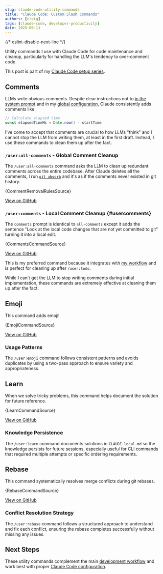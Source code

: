 ```yaml
---
slug: claude-code-utility-commands
title: "Claude Code: Custom Slash Commands"
authors: [craig]
tags: [claude-code, developer-productivity]
date: 2025-06-11
---
```


{/* eslint-disable-next-line */}

Utility commands I use with Claude Code for code maintenance and cleanup, particularly for handling the LLM's tendency to over-comment code.

<!-- truncate -->

This post is part of my [Claude Code setup series](/blog/claude-code-setup).

## Comments

LLMs write obvious comments. Despite clear instructions not to [in the system prompt](https://github.com/langgptai/awesome-claude-prompts/blob/2be4e1085e8c026cd12ad67fdd2ce61c1c42b2d6/README.md?plain=1#L494) and in my [global configuration](/blog/claude-code-configuration#-too-many-comments), Claude consistently adds comments like:

```typescript
// Calculate elapsed time
const elapsedTimeMs = Date.now() - startTime
```

I've come to accept that comments are crucial to how LLMs "think" and I cannot stop the LLM from writing them, at least in the first draft. Instead, I use these commands to clean them up after the fact.

### `/user:all-comments` - Global Comment Cleanup

The `/user:all-comments` command asks the LLM to clean up redundant comments across the entire codebase. After Claude deletes all the comments, I run [`git absorb`](https://github.com/tummychow/git-absorb) and it's as if the comments never existed in git history.

<CodeBlock language="markdown" title=".claude-prompts/shared/comment-removal-rules.md">
  {CommentRemovalRulesSource}
</CodeBlock>

[View on GitHub](https://github.com/motlin/claude-code-prompts/blob/main/shared/comment-removal-rules.md)

### `/user:comments` - Local Comment Cleanup {#usercomments}

The `comments` prompt is identical to `all-comments` except it adds the sentence "Look at the local code changes that are not yet committed to git" turning it into a local edit.

<CodeBlock language="markdown" title=".claude-prompts/commands/comments.md">
  {CommentsCommandSource}
</CodeBlock>

[View on GitHub](https://github.com/motlin/claude-code-prompts/blob/main/commands/comments.md)

This is my preferred command because it integrates with [my workflow](/blog/claude-code-workflow-commands) and is perfect for cleaning up after `/user:todo`.

While I can't get the LLM to stop writing comments during initial implementation, these commands are extremely effective at cleaning them up after the fact.

## Emoji

This command adds emoji!

<CodeBlock language="markdown" title=".claude-prompts/commands/emoji.md">
  {EmojiCommandSource}
</CodeBlock>

[View on GitHub](https://github.com/motlin/claude-code-prompts/blob/main/commands/emoji.md)

### Usage Patterns

The `/user:emoji` command follows consistent patterns and avoids duplicates by using a two-pass approach to ensure variety and appropriateness.

## Learn

When we solve tricky problems, this command helps document the solution for future reference.

<CodeBlock language="markdown" title=".claude-prompts/commands/learn.md">
  {LearnCommandSource}
</CodeBlock>

[View on GitHub](https://github.com/motlin/claude-code-prompts/blob/main/commands/learn.md)

### Knowledge Persistence

The `/user:learn` command documents solutions in `CLAUDE.local.md` so the knowledge persists for future sessions, especially useful for CLI commands that required multiple attempts or specific ordering requirements.

## Rebase

This command systematically resolves merge conflicts during git rebases.

<CodeBlock language="markdown" title=".claude-prompts/commands/rebase.md">
  {RebaseCommandSource}
</CodeBlock>

[View on GitHub](https://github.com/motlin/claude-code-prompts/blob/main/commands/rebase.md)

### Conflict Resolution Strategy

The `/user:rebase` command follows a structured approach to understand and fix each conflict, ensuring the rebase completes successfully without missing any issues.

## Next Steps

These utility commands complement the main [development workflow](/blog/claude-code-workflow-commands) and work best with proper [Claude Code configuration](/blog/claude-code-configuration).

<GiscusComponent />
